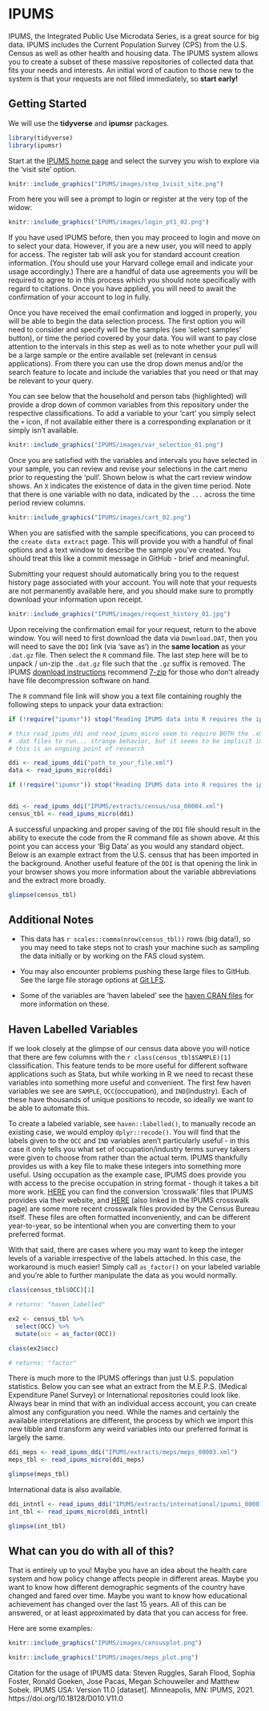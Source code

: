 # IPUMS {-}

IPUMS, the Integrated Public Use Microdata Series, is a great source for big data. IPUMS includes the Current Population Survey (CPS) from the U.S. Census as well as other health and housing data. The IPUMS system allows you to create a subset of these massive repositories of collected data that fits your needs and interests. An initial word of caution to those new to the system is that your requests are not filled immediately, so **start early!**


## Getting Started {-}

We will use the **tidyverse** and **ipumsr** packages.

```r
library(tidyverse)
library(ipumsr)
```


Start at the [IPUMS home page](https://ipums.org/) and select the survey you wish to explore via the 'visit site' option.


```r
knitr::include_graphics("IPUMS/images/step_1visit_site.png")
```


From here you will see a prompt to login or register at the very top of the widow:

```r
knitr::include_graphics("IPUMS/images/login_pt1_02.png")
```

If you have used IPUMS before, then you may proceed to login and move on to select your data. However, if you are a new user, you will need to apply for access. The register tab will ask you for standard account creation information. (You should use your Harvard college email and indicate your usage accordingly.) There are a handful of data use agreements you will be required to agree to in this process which you should note specifically with regard to citations. Once you have applied, you will need to await the confirmation of your account to log in fully.

Once you have received the email confirmation and logged in properly, you will be able to begin the data selection process. The first option you will need to consider and specify will be the samples (see 'select samples' button), or time the period covered by your data. You will want to pay close attention to the intervals in this step as well as to note whether your pull will be a large sample or the entire available set (relevant in census applications). From there you can use the drop down menus and/or the search feature to locate and include the variables that you need or that may be relevant to your query.

You can see below that the household and person tabs (highlighted) will provide a drop down of common variables from this repository under the respective classifications. To add a variable to your 'cart' you simply select the `+` icon, if not available either there is a corresponding explanation or it simply isn't available.

```r
knitr::include_graphics("IPUMS/images/var_selection_01.png")
```

Once you are satisfied with the variables and intervals you have selected in your sample, you can review and revise your selections in the cart menu prior to requesting the 'pull'. Shown below is what the cart review window shows. An `X` indicates the existence of data in the given time period. Note that there is one variable with no data, indicated by the `...` across the time period review columns.

```r
knitr::include_graphics("IPUMS/images/cart_02.png")
```

When you are satisfied with the sample specifications, you can proceed to the `create data extract` page. This will provide you with a handful of final options and a text window to describe the sample you've created. You should treat this like a commit message in GitHub - brief and meaningful.

Submitting your request should automatically bring you to the request history page associated with your account. You will note that your requests are not permanently available here, and you should make sure to promptly download your information upon receipt.

```r
knitr::include_graphics("IPUMS/images/request_history_01.jpg")
```

Upon receiving the confirmation email for your request, return to the above window. You will need to first download the data via `Download.DAT`, then you will need to save the `DDI` link (via 'save as') in the **same location** as your `.dat.gz` file. Then select the `R` command file. The last step here will be to unpack / un-zip the `.dat.gz` file such that the `.gz` suffix is removed. The IPUMS [download instructions](https://usa.ipums.org/usa/extract_instructions.shtml) recommend [7-zip](http://www.7-zip.org/download.html) for those who don't already have file decompression software on hand.

The `R` command file link will show you a text file containing roughly the following steps to unpack your data extraction:


```r

if (!require("ipumsr")) stop("Reading IPUMS data into R requires the ipumsr package. It can be installed using the following command: install.packages('ipumsr')")

# this read_ipums_ddi and read_ipums_micro seem to require BOTH the .xml and
# .dat files to run... strange behavior, but it seems to be implicit in the latter IPUMSR::* function
# this is an ongoing point of research

ddi <- read_ipums_ddi("path_to_your_file.xml")
data <- read_ipums_micro(ddi)

```



```r

if (!require("ipumsr")) stop("Reading IPUMS data into R requires the ipumsr package. It can be installed using the following command: install.packages('ipumsr')")


ddi <- read_ipums_ddi("IPUMS/extracts/census/usa_00004.xml")
census_tbl <- read_ipums_micro(ddi)

```

A successful unpacking and proper saving of the `DDI` file should result in the ability to execute the code from the R command file as shown above. At this point you can access your 'Big Data' as you would any standard object. Below is an example extract from the U.S. census that has been imported in the background. Another useful feature of the `DDI` is that opening the link in your browser shows you more information about the variable abbreviations and the extract more broadly.

```r
glimpse(census_tbl)
```

## Additional Notes  {-}

* This data has `r scales::comma(nrow(census_tbl))` rows (big data!), so you may need to take steps not to crash your machine such as sampling the data initially or by working on the FAS cloud system.

* You may also encounter problems pushing these large files to GitHub. See the large file storage options at [Git LFS](https://git-lfs.github.com/).

* Some of the variables are 'haven labeled' see the [haven CRAN files](https://cran.r-project.org/web/packages/haven/haven.pdf) for more information on these.

## Haven Labelled Variables  {-}

If we look closely at the glimpse of our census data above you will notice that there are few columns with the `r class(census_tbl$SAMPLE)[1]` classification. This feature tends to be more useful for different software applications such as Stata, but while working in R we need to recast these variables into something more useful and convenient. The first few haven variables we see are `SAMPLE`, `OCC`(occupation), and `IND`(industry). Each of these have thousands of unique positions to recode, so ideally we want to be able to automate this.

To create a labeled variable, see `haven::labelled()`, to manually recode an existing case, we would employ `dplyr::recode()`. You will find that the labels given to the `OCC` and `IND` variables aren't particularly useful - in this case it only tells you what set of occupation/industry terms survey takers were given to choose from rather than the actual term. IPUMS thankfully provides us with a key file to make these integers into something more useful. Using occupation as the example case, IPUMS does provide you with access to the precise occupation in string format - though it takes a bit more work. [HERE](https://usa.ipums.org/usa/volii/occ_ind.shtml) you can find the conversion 'crosswalk' files that IPUMS provides via their website, and [HERE](https://www.census.gov/topics/employment/industry-occupation/guidance/code-lists.html) (also linked in the IPUMS crosswalk page) are some more recent crosswalk files provided by the Census Bureau itself. These files are often formatted inconveniently, and can be different year-to-year, so be intentional when you are converting them to your preferred format.

With that said, there are cases where you may want to keep the integer levels of a variable irrespective of the labels attached. In this case, the workaround is much easier! Simply call `as_factor()` on your labeled variable and you're able to further manipulate the data as you would normally.



```r

class(census_tbl$OCC)[1]

# returns: "haven_labelled"

ex2 <- census_tbl %>%
  select(OCC) %>%
  mutate(occ = as_factor(OCC))

class(ex2$occ)

# returns: "factor"

```


There is much more to the IPUMS offerings than just U.S. population statistics. Below you can see what an extract from the M.E.P.S. (Medical Expenditure Panel Survey) or International repositories could look like. Always bear in mind that with an individual access account, you can create almost any configuration you need. While the names and certainly the available interpretations are different, the process by which we import this new tibble and transform any weird variables into our preferred format is largely the same.


```r
ddi_meps <- read_ipums_ddi("IPUMS/extracts/meps/meps_00003.xml")
meps_tbl <- read_ipums_micro(ddi_meps)
```


```r
glimpse(meps_tbl)
```

International data is also available.


```r
ddi_intntl <- read_ipums_ddi("IPUMS/extracts/international/ipumsi_00001.xml")
int_tbl <- read_ipums_micro(ddi_intntl)
```

```r
glimpse(int_tbl)
```

## What can you do with all of this?  {-}

That is entirely up to you! Maybe you have an idea about the health care system and how policy change affects people in different areas. Maybe you want to know how different demographic segments of the country have changed and fared over time. Maybe you want to know how educational achievement has changed over the last 15 years. All of this can be answered, or at least approximated by data that you can access for free. 

Here are some examples: 

<!-- DK: Need to show the code for this! Given that we are processing the data anyway. -->

```r
knitr::include_graphics("IPUMS/images/censusplot.png")
```

```r
knitr::include_graphics("IPUMS/images/meps_plot.png")
```

<!-- AG: I'd like to put this in a footnote since IPUMS does require citation as part of its terms and conditions. Should I just use BibTeX? -->

Citation for the usage of IPUMS data: 
Steven Ruggles, Sarah Flood, Sophia Foster, Ronald Goeken, Jose Pacas, Megan Schouweiler and Matthew Sobek. IPUMS USA: Version 11.0 [dataset]. Minneapolis, MN: IPUMS, 2021. https://doi.org/10.18128/D010.V11.0
